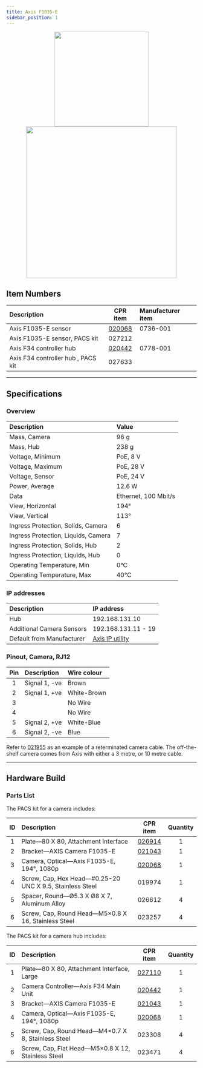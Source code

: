 ```yaml
---
title: Axis F1035-E
sidebar_position: 1
---
```



<center>
  <img
    src="/img/sensor_images/sensor_axis_f1035_e_1.jpg"
    width="250"
  />
  <img
    src="/img/sensor_images/sensor_axis_f34_1.png"
    width="400"
  />
</center>

<Safety />

## Item Numbers

| Description                        |                       CPR item                       | Manufacturer item |
| :--------------------------------- | :--------------------------------------------------: | :---------------- |
| Axis F1035-E sensor                | [020068](/assets/pdf/clearpath_robotics_020068-TDS1.pdf) | 0736-001          |
| Axis F1035-E sensor, PACS kit      |                        027212                        |                   |
| Axis F34 controller hub            | [020442](/assets/pdf/clearpath_robotics_020442-TDS1.pdf) | 0778-001          |
| Axis F34 controller hub , PACS kit |                        027633                        |                   |

---

## Specifications

### Overview

| Description                         | Value                |
| :---------------------------------- | :------------------- |
| Mass, Camera                        | 96 g                 |
| Mass, Hub                           | 238 g                |
| Voltage, Minimum                    | PoE, 8 V             |
| Voltage, Maximum                    | PoE, 28 V            |
| Voltage, Sensor                     | PoE, 24 V            |
| Power, Average                      | 12.6 W               |
| Data                                | Ethernet, 100 Mbit/s |
| View, Horizontal                    | 194°                 |
| View, Vertical                      | 113°                 |
| Ingress Protection, Solids, Camera  | 6                    |
| Ingress Protection, Liquids, Camera | 7                    |
| Ingress Protection, Solids, Hub     | 2                    |
| Ingress Protection, Liquids, Hub    | 0                    |
| Operating Temperature, Min          | 0°C                  |
| Operating Temperature, Max          | 40°C                 |

### IP addresses

| Description               | IP address                                                  |
| :------------------------ | :---------------------------------------------------------- |
| Hub                       | 192.168.131.10                                              |
| Additional Camera Sensors | 192.168.131.11 - 19                                         |
| Default from Manufacturer | [Axis IP utility](https://help.axis.com/access-your-device) |

### Pinout, Camera, RJ12

| Pin | Description   | Wire colour |
| :-: | :------------ | :---------- |
|  1  | Signal 1, -ve | Brown       |
|  2  | Signal 1, +ve | White-Brown |
|  3  |               | No Wire     |
|  4  |               | No Wire     |
|  5  | Signal 2, +ve | White-Blue  |
|  6  | Signal 2, -ve | Blue        |

Refer to [021955](/assets/pdf/clearpath_robotics_021955.pdf) as an example of a reterminated camera cable.
The off-the-shelf camera comes from Axis with either a 3 metre, or 10 metre cable.

---

## Hardware Build

### Parts List

The PACS kit for a camera includes:

| ID  | Description                                              |                       CPR item                       | Quantity |
| :-: | :------------------------------------------------------- | :--------------------------------------------------: | :------: |
|  1  | Plate—80 X 80, Attachment Interface                      |   [026914](/assets/pdf/clearpath_robotics_026914.pdf)    |    1     |
|  2  | Bracket—AXIS Camera F1035-E                              | [021043](/assets/pdf/clearpath_robotics_021043-TDS1.pdf) |    1     |
|  3  | Camera, Optical—Axis F1035-E, 194°, 1080p                | [020068](/assets/pdf/clearpath_robotics_020068-TDS1.pdf) |    1     |
|  4  | Screw, Cap, Hex Head—#0.25-20 UNC X 9.5, Stainless Steel |                        019974                        |    1     |
|  5  | Spacer, Round—Ø5.3 X Ø8 X 7, Aluminum Alloy              |                        026612                        |    4     |
|  6  | Screw, Cap, Round Head—M5×0.8 X 16, Stainless Steel      |                        023257                        |    4     |

The PACS kit for a camera hub includes:

| ID  | Description                                        |                       CPR item                       | Quantity |
| :-: | :------------------------------------------------- | :--------------------------------------------------: | :------: |
|  1  | Plate—80 X 80, Attachment Interface, Large         |   [027110](/assets/pdf/clearpath_robotics_027110.pdf)    |    1     |
|  2  | Camera Controller—Axis F34 Main Unit               | [020442](/assets/pdf/clearpath_robotics_020442-TDS1.pdf) |    1     |
|  3  | Bracket—AXIS Camera F1035-E                        | [021043](/assets/pdf/clearpath_robotics_021043-TDS1.pdf) |    1     |
|  4  | Camera, Optical—Axis F1035-E, 194°, 1080p          | [020068](/assets/pdf/clearpath_robotics_020068-TDS1.pdf) |    1     |
|  5  | Screw, Cap, Round Head—M4×0.7 X 8, Stainless Steel |                        023308                        |    4     |
|  6  | Screw, Cap, Flat Head—M5×0.8 X 12, Stainless Steel |                        023471                        |    4     |
